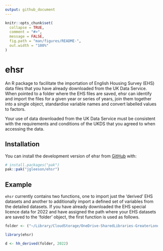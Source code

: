 ```yaml
---
output: github_document
---
```


<!-- README.md is generated from README.Rmd. Please edit that file -->

```r
knitr::opts_chunk$set(
  collapse = TRUE,
  comment = "#>",
  message = FALSE,
  fig.path = "man/figures/README-",
  out.width = "100%"
)
```

# ehsr

<!-- badges: start -->
<!-- badges: end -->

An R package to facilitate the importation of English Housing Survey (EHS) data files that you have already downloaded from the UK Data Service. When pointed to a folder where the EHS files are saved, ehsr can identify and import the files for a given year or series of years, join them together into a single object, standardise variable names and convert labelled values to factors.

Your use of data downloaded from the UK Data Service must  be consistent with the requirements and conditions of the UKDS that you agreed to when accessing the data.

## Installation

You can install the development version of ehsr from [GitHub](https://github.com/) with:

``` r
# install.packages("pak")
pak::pak("jgleeson/ehsr")
```

## Example

`ehsr` currently contains two functions, one to import just the 'derived' EHS datasets and another to additionally import a defined set of variables from the detailed datasets. If you have already downloaded the EHS special licence data for 2022 and have assigned the path where your EHS datasets are saved to the 'folder' object, the first function is used as follows.

```r
folder <- ("~/Library/CloudStorage/OneDrive-SharedLibraries-GreaterLondonAuthority/HL_HOU_Policy - Documents/Analysis team/SHMA/Code/Data/EHS/")
```
```r
library(ehsr)

d <- hh_derived(folder, 2022)
```

